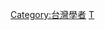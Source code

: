 {{Catnav|頁面分類|历史|歷史學|历史学家}}
{{Catnav|頁面分類|历史|各區域的歷史|亚洲历史|台灣歷史}}
{{commonscat|Historians from Taiwan}}
[[Category:台灣學者|Category:台灣學者]]
[[Category:各國歷史學家|T]]